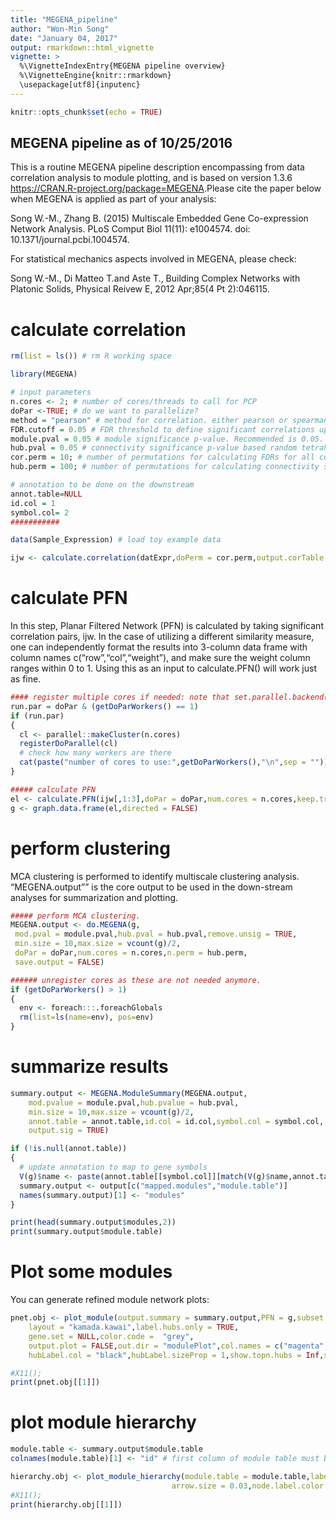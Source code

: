 ---
title: "MEGENA_pipeline"
author: "Won-Min Song"
date: "January 04, 2017"
output: rmarkdown::html_vignette
vignette: >
  %\VignetteIndexEntry{MEGENA pipeline overview}
  %\VignetteEngine{knitr::rmarkdown}
  \usepackage[utf8]{inputenc}
---

```{r setup, include=FALSE}
knitr::opts_chunk$set(echo = TRUE)
```

## MEGENA pipeline as of 10/25/2016 

This is a routine MEGENA pipeline description encompassing from data correlation analysis to module plotting, and is based on version 1.3.6 <https://CRAN.R-project.org/package=MEGENA>.Please cite the paper below when MEGENA is applied as part of your analysis: 

Song W.-M., Zhang B. (2015) Multiscale Embedded Gene Co-expression Network Analysis. PLoS Comput Biol 11(11): e1004574. doi: 10.1371/journal.pcbi.1004574.

For statistical mechanics aspects involved in MEGENA, please check: 

Song W.-M., Di Matteo T.and Aste T., Building Complex Networks with Platonic Solids, Physical Reivew E, 2012 Apr;85(4 Pt 2):046115.

# calculate correlation

```{r correlation,message=FALSE}
rm(list = ls()) # rm R working space

library(MEGENA)

# input parameters
n.cores <- 2; # number of cores/threads to call for PCP
doPar <-TRUE; # do we want to parallelize?
method = "pearson" # method for correlation. either pearson or spearman. 
FDR.cutoff = 0.05 # FDR threshold to define significant correlations upon shuffling samples. 
module.pval = 0.05 # module significance p-value. Recommended is 0.05. 
hub.pval = 0.05 # connectivity significance p-value based random tetrahedral networks
cor.perm = 10; # number of permutations for calculating FDRs for all correlation pairs. 
hub.perm = 100; # number of permutations for calculating connectivity significance p-value. 

# annotation to be done on the downstream
annot.table=NULL
id.col = 1
symbol.col= 2
###########

data(Sample_Expression) # load toy example data

ijw <- calculate.correlation(datExpr,doPerm = cor.perm,output.corTable = FALSE,output.permFDR = FALSE)
```

# calculate PFN
In this step, Planar Filtered Network (PFN) is calculated by taking significant correlation pairs, ijw. In the case of utilizing a different similarity measure, one can independently format the results into 3-column data frame with column names c("row","col","weight"), and make sure the weight column ranges within 0 to 1. Using this as an input to calculate.PFN() will work just as fine. 

```{r PFN}
#### register multiple cores if needed: note that set.parallel.backend() is deprecated. 
run.par = doPar & (getDoParWorkers() == 1) 
if (run.par)
{
  cl <- parallel::makeCluster(n.cores)
  registerDoParallel(cl)
  # check how many workers are there
  cat(paste("number of cores to use:",getDoParWorkers(),"\n",sep = ""))
}

##### calculate PFN
el <- calculate.PFN(ijw[,1:3],doPar = doPar,num.cores = n.cores,keep.track = FALSE)
g <- graph.data.frame(el,directed = FALSE)
```

# perform clustering
MCA clustering is performed to identify multiscale clustering analysis. "MEGENA.output"" is the core output to be used in the down-stream analyses for summarization and plotting.

```{r MCA,results="hide",warning=FALSE}

##### perform MCA clustering.
MEGENA.output <- do.MEGENA(g,
 mod.pval = module.pval,hub.pval = hub.pval,remove.unsig = TRUE,
 min.size = 10,max.size = vcount(g)/2,
 doPar = doPar,num.cores = n.cores,n.perm = hub.perm,
 save.output = FALSE)

###### unregister cores as these are not needed anymore.
if (getDoParWorkers() > 1)
{
  env <- foreach:::.foreachGlobals
  rm(list=ls(name=env), pos=env)
}


```

# summarize results
```{r summarize}
summary.output <- MEGENA.ModuleSummary(MEGENA.output,
	mod.pvalue = module.pval,hub.pvalue = hub.pval,
	min.size = 10,max.size = vcount(g)/2,
	annot.table = annot.table,id.col = id.col,symbol.col = symbol.col,
	output.sig = TRUE)

if (!is.null(annot.table))
{
  # update annotation to map to gene symbols
  V(g)$name <- paste(annot.table[[symbol.col]][match(V(g)$name,annot.table[[id.col]])],V(g)$name,sep = "|")
  summary.output <- output[c("mapped.modules","module.table")]
  names(summary.output)[1] <- "modules"
}

print(head(summary.output$modules,2))
print(summary.output$module.table)
```

# Plot some modules

You can generate refined module network plots: 

```{r modulePlot}
pnet.obj <- plot_module(output.summary = summary.output,PFN = g,subset.module = "c1_3",
	layout = "kamada.kawai",label.hubs.only = TRUE,
	gene.set = NULL,color.code =  "grey",
	output.plot = FALSE,out.dir = "modulePlot",col.names = c("magenta","green","cyan"),label.scaleFactor = 20,
	hubLabel.col = "black",hubLabel.sizeProp = 1,show.topn.hubs = Inf,show.legend = TRUE)

#X11();
print(pnet.obj[[1]])
```

# plot module hierarchy

```{r module hierarchy}
module.table <- summary.output$module.table
colnames(module.table)[1] <- "id" # first column of module table must be labelled as "id".

hierarchy.obj <- plot_module_hierarchy(module.table = module.table,label.scaleFactor = 0.15,
                                    arrow.size = 0.03,node.label.color = "blue")
#X11();
print(hierarchy.obj[[1]])
```
